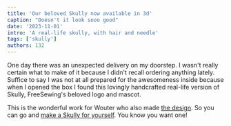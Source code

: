 ```yaml
---
title: 'Our beloved Skully now available in 3d'
caption: "Doesn't it look sooo good"
date: '2023-11-01'
intro: 'A real-life skully, with hair and needle'
tags: ['skully']
authors: 132
---
```


<!-- truncate -->

<!-- truncate -->

One day there was an unexpected delivery on my doorstep. I wasn't really
certain what to make of it because I didn't recall ordering anything lately.
Suffice to say I was not at all prepared for the awesomeness inside because
when I opened the box I found this lovingly handcrafted real-life version of
Skully, FreeSewing's beloved logo and mascot.

This is the wonderful work for Wouter who also made [the
design](/designs/skully). So you can go and [make a Skully for
yourself](/new/skully). You know you want one!
